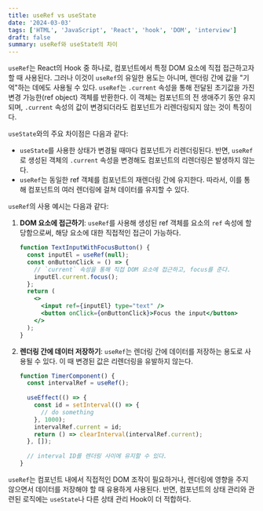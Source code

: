 ```yaml
---
title: useRef vs useState
date: '2024-03-03'
tags: ['HTML', 'JavaScript', 'React', 'hook', 'DOM', 'interview']
draft: false
summary: useRef와 useState의 차이
---
```


`useRef`는 React의 Hook 중 하나로, 컴포넌트에서 특정 DOM 요소에 직접 접근하고자 할 때 사용된다. 그러나 이것이 `useRef`의 유일한 용도는 아니며, 렌더링 간에 값을 "기억"하는 데에도 사용될 수 있다. `useRef`는 `.current` 속성을 통해 전달된 초기값을 가진 변경 가능한(ref object) 객체를 반환한다. 이 객체는 컴포넌트의 전 생애주기 동안 유지되며, `.current` 속성의 값이 변경되더라도 컴포넌트가 리렌더링되지 않는 것이 특징이다.

`useState`와의 주요 차이점은 다음과 같다:
- `useState`를 사용한 상태가 변경될 때마다 컴포넌트가 리렌더링된다. 반면, `useRef`로 생성된 객체의 `.current` 속성을 변경해도 컴포넌트의 리렌더링은 발생하지 않는다.
- `useRef`는 동일한 ref 객체를 컴포넌트의 재렌더링 간에 유지한다. 따라서, 이를 통해 컴포넌트의 여러 렌더링에 걸쳐 데이터를 유지할 수 있다.

`useRef`의 사용 예시는 다음과 같다:

1. **DOM 요소에 접근하기**: `useRef`를 사용해 생성된 ref 객체를 요소의 `ref` 속성에 할당함으로써, 해당 요소에 대한 직접적인 접근이 가능하다.
   ```jsx
   function TextInputWithFocusButton() {
     const inputEl = useRef(null);
     const onButtonClick = () => {
       // `current` 속성을 통해 직접 DOM 요소에 접근하고, focus를 준다.
       inputEl.current.focus();
     };
     return (
       <>
         <input ref={inputEl} type="text" />
         <button onClick={onButtonClick}>Focus the input</button>
       </>
     );
   }
   ```

2. **렌더링 간에 데이터 저장하기**: `useRef`는 렌더링 간에 데이터를 저장하는 용도로 사용될 수 있다. 이 때 변경된 값은 리렌더링을 유발하지 않는다.
   ```jsx
   function TimerComponent() {
     const intervalRef = useRef();
     
     useEffect(() => {
       const id = setInterval(() => {
         // do something
       }, 1000);
       intervalRef.current = id;
       return () => clearInterval(intervalRef.current);
     }, []);
     
     // interval ID를 렌더링 사이에 유지할 수 있다.
   }
   ```

`useRef`는 컴포넌트 내에서 직접적인 DOM 조작이 필요하거나, 렌더링에 영향을 주지 않으면서 데이터를 저장해야 할 때 유용하게 사용된다. 반면, 컴포넌트의 상태 관리와 관련된 로직에는 `useState`나 다른 상태 관리 Hook이 더 적합하다.